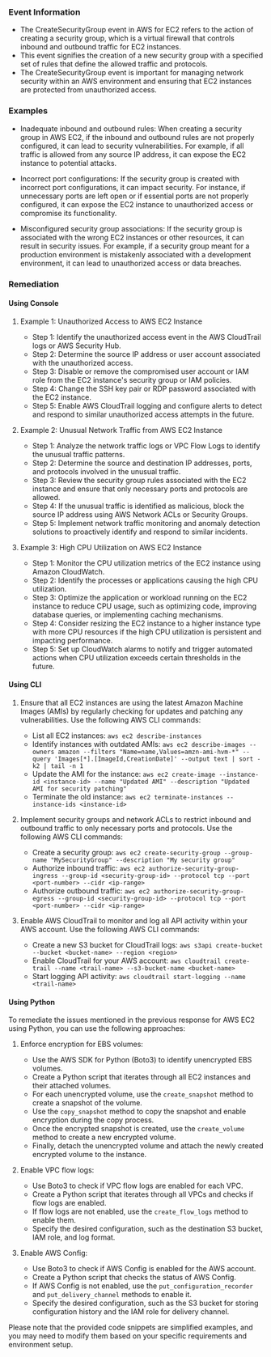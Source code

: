 
### Event Information

- The CreateSecurityGroup event in AWS for EC2 refers to the action of creating a security group, which is a virtual firewall that controls inbound and outbound traffic for EC2 instances.
- This event signifies the creation of a new security group with a specified set of rules that define the allowed traffic and protocols.
- The CreateSecurityGroup event is important for managing network security within an AWS environment and ensuring that EC2 instances are protected from unauthorized access.


### Examples

- Inadequate inbound and outbound rules: When creating a security group in AWS EC2, if the inbound and outbound rules are not properly configured, it can lead to security vulnerabilities. For example, if all traffic is allowed from any source IP address, it can expose the EC2 instance to potential attacks.

- Incorrect port configurations: If the security group is created with incorrect port configurations, it can impact security. For instance, if unnecessary ports are left open or if essential ports are not properly configured, it can expose the EC2 instance to unauthorized access or compromise its functionality.

- Misconfigured security group associations: If the security group is associated with the wrong EC2 instances or other resources, it can result in security issues. For example, if a security group meant for a production environment is mistakenly associated with a development environment, it can lead to unauthorized access or data breaches.

### Remediation

#### Using Console

1. Example 1: Unauthorized Access to AWS EC2 Instance
   - Step 1: Identify the unauthorized access event in the AWS CloudTrail logs or AWS Security Hub.
   - Step 2: Determine the source IP address or user account associated with the unauthorized access.
   - Step 3: Disable or remove the compromised user account or IAM role from the EC2 instance's security group or IAM policies.
   - Step 4: Change the SSH key pair or RDP password associated with the EC2 instance.
   - Step 5: Enable AWS CloudTrail logging and configure alerts to detect and respond to similar unauthorized access attempts in the future.

2. Example 2: Unusual Network Traffic from AWS EC2 Instance
   - Step 1: Analyze the network traffic logs or VPC Flow Logs to identify the unusual traffic patterns.
   - Step 2: Determine the source and destination IP addresses, ports, and protocols involved in the unusual traffic.
   - Step 3: Review the security group rules associated with the EC2 instance and ensure that only necessary ports and protocols are allowed.
   - Step 4: If the unusual traffic is identified as malicious, block the source IP address using AWS Network ACLs or Security Groups.
   - Step 5: Implement network traffic monitoring and anomaly detection solutions to proactively identify and respond to similar incidents.

3. Example 3: High CPU Utilization on AWS EC2 Instance
   - Step 1: Monitor the CPU utilization metrics of the EC2 instance using Amazon CloudWatch.
   - Step 2: Identify the processes or applications causing the high CPU utilization.
   - Step 3: Optimize the application or workload running on the EC2 instance to reduce CPU usage, such as optimizing code, improving database queries, or implementing caching mechanisms.
   - Step 4: Consider resizing the EC2 instance to a higher instance type with more CPU resources if the high CPU utilization is persistent and impacting performance.
   - Step 5: Set up CloudWatch alarms to notify and trigger automated actions when CPU utilization exceeds certain thresholds in the future.

#### Using CLI

1. Ensure that all EC2 instances are using the latest Amazon Machine Images (AMIs) by regularly checking for updates and patching any vulnerabilities. Use the following AWS CLI commands:

   - List all EC2 instances: `aws ec2 describe-instances`
   - Identify instances with outdated AMIs: `aws ec2 describe-images --owners amazon --filters "Name=name,Values=amzn-ami-hvm-*" --query 'Images[*].[ImageId,CreationDate]' --output text | sort -k2 | tail -n 1`
   - Update the AMI for the instance: `aws ec2 create-image --instance-id <instance-id> --name "Updated AMI" --description "Updated AMI for security patching"`
   - Terminate the old instance: `aws ec2 terminate-instances --instance-ids <instance-id>`

2. Implement security groups and network ACLs to restrict inbound and outbound traffic to only necessary ports and protocols. Use the following AWS CLI commands:

   - Create a security group: `aws ec2 create-security-group --group-name "MySecurityGroup" --description "My security group"`
   - Authorize inbound traffic: `aws ec2 authorize-security-group-ingress --group-id <security-group-id> --protocol tcp --port <port-number> --cidr <ip-range>`
   - Authorize outbound traffic: `aws ec2 authorize-security-group-egress --group-id <security-group-id> --protocol tcp --port <port-number> --cidr <ip-range>`

3. Enable AWS CloudTrail to monitor and log all API activity within your AWS account. Use the following AWS CLI commands:

   - Create a new S3 bucket for CloudTrail logs: `aws s3api create-bucket --bucket <bucket-name> --region <region>`
   - Enable CloudTrail for your AWS account: `aws cloudtrail create-trail --name <trail-name> --s3-bucket-name <bucket-name>`
   - Start logging API activity: `aws cloudtrail start-logging --name <trail-name>`

#### Using Python

To remediate the issues mentioned in the previous response for AWS EC2 using Python, you can use the following approaches:

1. Enforce encryption for EBS volumes:
   - Use the AWS SDK for Python (Boto3) to identify unencrypted EBS volumes.
   - Create a Python script that iterates through all EC2 instances and their attached volumes.
   - For each unencrypted volume, use the `create_snapshot` method to create a snapshot of the volume.
   - Use the `copy_snapshot` method to copy the snapshot and enable encryption during the copy process.
   - Once the encrypted snapshot is created, use the `create_volume` method to create a new encrypted volume.
   - Finally, detach the unencrypted volume and attach the newly created encrypted volume to the instance.

2. Enable VPC flow logs:
   - Use Boto3 to check if VPC flow logs are enabled for each VPC.
   - Create a Python script that iterates through all VPCs and checks if flow logs are enabled.
   - If flow logs are not enabled, use the `create_flow_logs` method to enable them.
   - Specify the desired configuration, such as the destination S3 bucket, IAM role, and log format.

3. Enable AWS Config:
   - Use Boto3 to check if AWS Config is enabled for the AWS account.
   - Create a Python script that checks the status of AWS Config.
   - If AWS Config is not enabled, use the `put_configuration_recorder` and `put_delivery_channel` methods to enable it.
   - Specify the desired configuration, such as the S3 bucket for storing configuration history and the IAM role for delivery channel.

Please note that the provided code snippets are simplified examples, and you may need to modify them based on your specific requirements and environment setup.


